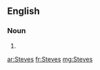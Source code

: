 ==English==

===Noun===
{{head|en|noun plural form}}

# {{plural of|Steve|lang=en}}

[[ar:Steves]]
[[fr:Steves]]
[[mg:Steves]]